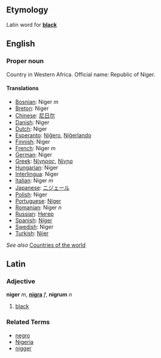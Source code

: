 ==Etymology==
Latin word for '''[[black]]'''

==English==

===Proper noun===

Country in Western Africa. Official name: Republic of Niger.

====Translations====

*[[Bosnian]]: Niger ''m''
*[[Breton]]: Niger
*[[Chinese]]: [[尼日尔]]
*[[Danish]]: Niger
*[[Dutch]]: Niger
*[[Esperanto]]: [[Niĝero]], [[Niĝerlando]]
*[[Finnish]]: Niger
*[[French]]: Niger ''m''
*[[German]]: Niger
*[[Greek]]: [[Νίγηρας]], [[Νίγηρ]]
*[[Hungarian]]: Niger
*[[Interlingua]]: Niger
*[[Italian]]: Niger ''m''
*[[Japanese]]: [[ニジェール]]
*[[Polish]]: Niger
*[[Portuguese]]: [[Níger]]
*[[Romanian]]: Niger ''n''
*[[Russian]]: [[Нигер]]
*[[Spanish]]: [[Níger]]
*[[Swedish]]: Niger
*[[Turkish]]: [[Nijer]]

''See also'' [[Countries of the world]]

==Latin==
===Adjective===
'''niger''' ''m'', '''[[nigra]]''' ''f'', '''nigrum''' ''n''

# [[black]]

===Related Terms===
*[[negro]]
*[[Nigeria]]
*[[nigger]]